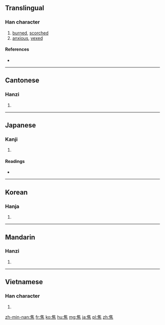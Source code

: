 {{also|焳}}
==Translingual==

===Han character===
{{Han char|rn=86|rad=火|as=08|sn=12|four=2033<sub>1</sub>|canj=人土火 (OGF)|ids=⿱[[隹]][[灬]]}}

# [[burned]], [[scorched]]
# [[anxious]], [[vexed]]

====References====
* {{Han ref|kx=0674.060|dkj=19119|dj=1086.020|hdz=32212.010|uh=7126|ud=28966|bh=B54A|bd=46410}}

----

==Cantonese==

===Hanzi===
{{yue-hanzi|jyut=ziu1|y=jiu1}}

# {{defn|lang=yue|sort=火08}}

----

==Japanese==

===Kanji===
{{ja-kanji|grade=c|rs=火08}}

# {{defn|lang=ja|sort=火08}}

====Readings====
* {{ja-readings|goon=[[しょう]] (shō), from [[せう]]|kanon=[[しょう]] (shō), from [[せう]]|kun=[[こげる]] (kogeru), [[あせる]] (aseru), [[こがす]] (kogasu)}}

----

==Korean==

===Hanja===
{{ko-hanja|hangeul=초|eumhun=|rv=cho|mr=ch'o|y=cho}}

# {{defn|lang=ko|sort=火08}}

----

==Mandarin==

===Hanzi===
{{cmn-hanzi|pin=[[jiāo]] ([[jiao1]])|wg=chiao<sup>1</sup>}}

# {{defn|lang=cmn|sort=火08}}

----

==Vietnamese==

===Han character===
{{vi-hantu|[[tiêu]]|rs=火08}}

# {{defn|lang=vi|sort=火08}}

[[zh-min-nan:焦]]
[[fr:焦]]
[[ko:焦]]
[[hu:焦]]
[[mg:焦]]
[[ja:焦]]
[[pl:焦]]
[[zh:焦]]